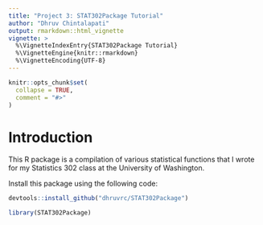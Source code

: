 ```yaml
---
title: "Project 3: STAT302Package Tutorial"
author: "Dhruv Chintalapati"
output: rmarkdown::html_vignette
vignette: >
  %\VignetteIndexEntry{STAT302Package Tutorial}
  %\VignetteEngine{knitr::rmarkdown}
  %\VignetteEncoding{UTF-8}
---
```


```r
knitr::opts_chunk$set(
  collapse = TRUE,
  comment = "#>"
)
```

# Introduction

This R package is a compilation of various statistical functions that I wrote for my Statistics 302 class at the University of Washington. 

Install this package using the following code:
```r
devtools::install_github("dhruvrc/STAT302Package")
```


```r
library(STAT302Package)
```
